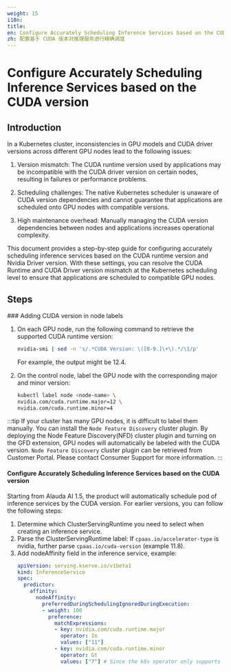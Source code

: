 ```yaml
---
weight: 15
i18n:
title:
en: Configure Accurately Scheduling Inference Services based on the CUDA version
zh: 配置基于 CUDA 版本对推理服务进行精确调度
---
```


# Configure Accurately Scheduling Inference Services based on the CUDA version

## Introduction

In a Kubernetes cluster, inconsistencies in GPU models and CUDA driver versions across different GPU nodes lead to the following issues:

1. Version mismatch: The CUDA runtime version used by applications may be incompatible with the CUDA driver version on certain nodes, resulting in failures or performance problems.

2. Scheduling challenges: The native Kubernetes scheduler is unaware of CUDA version dependencies and cannot guarantee that applications are scheduled onto GPU nodes with compatible versions.

3. High maintenance overhead: Manually managing the CUDA version dependencies between nodes and applications increases operational complexity.

This document provides a step-by-step guide for configuring accurately scheduling inference services based on the CUDA runtime version and Nvidia Driver version.
With these settings, you can resolve the CUDA Runtime and CUDA Driver version mismatch at the Kubernetes scheduling level to ensure that applications are scheduled to compatible GPU nodes.


## Steps
<Steps>
### Adding CUDA version in node labels

1. On each GPU node, run the following command to retrieve the supported CUDA runtime version:
   ```bash
   nvidia-smi | sed -n 's/.*CUDA Version: \([0-9.]\+\).*/\1/p'
   ```
    For example, the output might be 12.4.

2. On the control node, label the GPU node with the corresponding major and minor version:
    ```bash
    kubectl label node <node-name> \
    nvidia.com/cuda.runtime.major=12 \
    nvidia.com/cuda.runtime.minor=4
    ```

:::tip
If your cluster has many GPU nodes, it is difficult to label them manually. You can install the `Node Feature Discovery` cluster plugin.
By deploying the Node Feature Discovery(NFD) cluster plugin and turning on the GFD extension, GPU nodes will automatically be labeled with the CUDA version.
`Node Feature Discovery` cluster plugin can be retrieved from Customer Portal. Please contact Consumer Support for more information.
:::


#### Configure Accurately Scheduling Inference Services based on the CUDA version
  Starting from Alauda AI 1.5, the product will automatically schedule pod of inference services by the CUDA version. For earlier versions, you can follow the following steps:
  1. Determine which ClusterServingRuntime you need to select when creating an inference service.
  2. Parse the ClusterServingRuntime label:
    If `cpaas.io/accelerator-type` is nvidia, further parse `cpaas.io/cuda-version` (example 11.8).
  3. Add nodeAffinity field in the inference service, example:
      ```yaml
      apiVersion: serving.kserve.io/v1beta1
      kind: InferenceService
      spec:
        predictor:
          affinity:
            nodeAffinity:
              preferredDuringSchedulingIgnoredDuringExecution:
              - weight: 100
                preference:
                  matchExpressions:
                  - key: nvidia.com/cuda.runtime.major
                    operator: In
                    values: ["11"]
                  - key: nvidia.com/cuda.runtime.minor
                    operator: Gt
                    values: ["7"] # Since the k8s operator only supports Gt, which means greater than but not equal to, we use the rt version minus one to meet the requirements.
      ```

</Steps>
